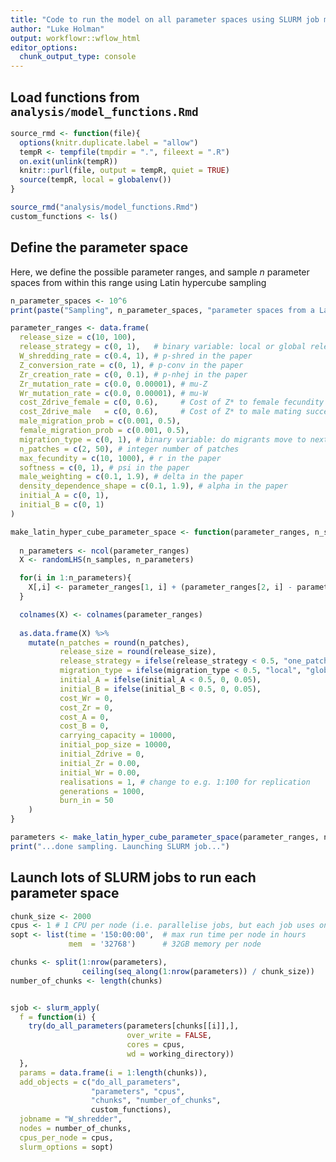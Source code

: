```yaml
---
title: "Code to run the model on all parameter spaces using SLURM job manager"
author: "Luke Holman"
output: workflowr::wflow_html
editor_options:
  chunk_output_type: console
---
```


## Load functions from `analysis/model_functions.Rmd`

```r
source_rmd <- function(file){
  options(knitr.duplicate.label = "allow")
  tempR <- tempfile(tmpdir = ".", fileext = ".R")
  on.exit(unlink(tempR))
  knitr::purl(file, output = tempR, quiet = TRUE)
  source(tempR, local = globalenv())
}

source_rmd("analysis/model_functions.Rmd")
custom_functions <- ls()
```


## Define the parameter space 

Here, we define the possible parameter ranges, and sample $n$ parameter spaces from within this range using Latin hypercube sampling

```r
n_parameter_spaces <- 10^6
print(paste("Sampling", n_parameter_spaces, "parameter spaces from a Latin hypercube..."))

parameter_ranges <- data.frame(
  release_size = c(10, 100),
  release_strategy = c(0, 1),   # binary variable: local or global release
  W_shredding_rate = c(0.4, 1), # p-shred in the paper
  Z_conversion_rate = c(0, 1), # p-conv in the paper
  Zr_creation_rate = c(0, 0.1), # p-nhej in the paper
  Zr_mutation_rate = c(0.0, 0.00001), # mu-Z
  Wr_mutation_rate = c(0.0, 0.00001), # mu-W
  cost_Zdrive_female = c(0, 0.6),     # Cost of Z* to female fecundity
  cost_Zdrive_male   = c(0, 0.6),     # Cost of Z* to male mating success
  male_migration_prob = c(0.001, 0.5),
  female_migration_prob = c(0.001, 0.5),
  migration_type = c(0, 1), # binary variable: do migrants move to next door patch, or a random patch anywhere in the world?
  n_patches = c(2, 50), # integer number of patches
  max_fecundity = c(10, 1000), # r in the paper
  softness = c(0, 1), # psi in the paper
  male_weighting = c(0.1, 1.9), # delta in the paper
  density_dependence_shape = c(0.1, 1.9), # alpha in the paper
  initial_A = c(0, 1),
  initial_B = c(0, 1)
)

make_latin_hyper_cube_parameter_space <- function(parameter_ranges, n_samples){
  
  n_parameters <- ncol(parameter_ranges)
  X <- randomLHS(n_samples, n_parameters)

  for(i in 1:n_parameters){
    X[,i] <- parameter_ranges[1, i] + (parameter_ranges[2, i] - parameter_ranges[1, i]) * X[, i]
  }

  colnames(X) <- colnames(parameter_ranges)
  
  as.data.frame(X) %>%
    mutate(n_patches = round(n_patches),
           release_size = round(release_size),
           release_strategy = ifelse(release_strategy < 0.5, "one_patch", "all_patches"),
           migration_type = ifelse(migration_type < 0.5, "local", "global"),
           initial_A = ifelse(initial_A < 0.5, 0, 0.05),
           initial_B = ifelse(initial_B < 0.5, 0, 0.05),
           cost_Wr = 0,
           cost_Zr = 0,
           cost_A = 0,
           cost_B = 0,
           carrying_capacity = 10000,
           initial_pop_size = 10000,
           initial_Zdrive = 0,
           initial_Zr = 0.00,
           initial_Wr = 0.00,
           realisations = 1, # change to e.g. 1:100 for replication
           generations = 1000,
           burn_in = 50
    )
}

parameters <- make_latin_hyper_cube_parameter_space(parameter_ranges, n_parameter_spaces)
print("...done sampling. Launching SLURM job...")
```


## Launch lots of SLURM jobs to run each parameter space
```r
chunk_size <- 2000
cpus <- 1 # 1 CPU per node (i.e. parallelise jobs, but each job uses only one CPU)
sopt <- list(time = '150:00:00',  # max run time per node in hours
             mem  = '32768')      # 32GB memory per node

chunks <- split(1:nrow(parameters),
                ceiling(seq_along(1:nrow(parameters)) / chunk_size))
number_of_chunks <- length(chunks)


sjob <- slurm_apply(
  f = function(i) {
    try(do_all_parameters(parameters[chunks[[i]],], 
                          over_write = FALSE, 
                          cores = cpus,
                          wd = working_directory))
  },
  params = data.frame(i = 1:length(chunks)),
  add_objects = c("do_all_parameters", 
                  "parameters", "cpus",
                  "chunks", "number_of_chunks",
                  custom_functions),
  jobname = "W_shredder",
  nodes = number_of_chunks, 
  cpus_per_node = cpus, 
  slurm_options = sopt)
```


